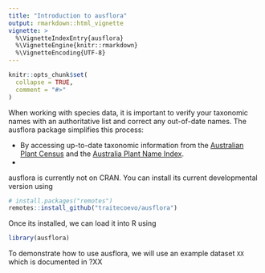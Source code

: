 ```yaml
---
title: "Introduction to ausflora"
output: rmarkdown::html_vignette
vignette: >
  %\VignetteIndexEntry{ausflora}
  %\VignetteEngine{knitr::rmarkdown}
  %\VignetteEncoding{UTF-8}
---
```


```r
knitr::opts_chunk$set(
  collapse = TRUE,
  comment = "#>"
)
```

When working with species data, it is important to verify your taxonomic names with an authoritative list and correct any out-of-date names. The ausflora package simplifies this process: 

- By accessing up-to-date taxonomic information from the [Australian Plant Census](https://biodiversity.org.au/nsl/services/search/taxonomy) and the [Australia Plant Name Index](https://biodiversity.org.au/nsl/services/search/names).
- 


ausflora is currently not on CRAN. You can install its current developmental version using

```r
# install.packages("remotes")
remotes::install_github("traitecoevo/ausflora")
```

Once its installed, we can load it into R using

```r
library(ausflora)
```

To demonstrate how to use ausflora, we will use an example dataset `XX` which is documented in ?XX

```r

```

